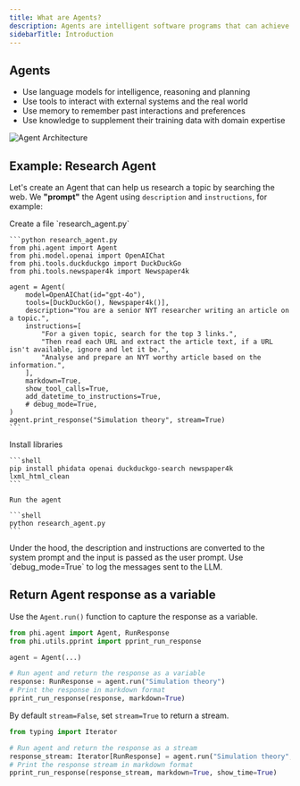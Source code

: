 ```yaml
---
title: What are Agents?
description: Agents are intelligent software programs that can achieve complex tasks described as natural language.
sidebarTitle: Introduction
---
```


## Agents

- Use language models for intelligence, reasoning and planning
- Use tools to interact with external systems and the real world
- Use memory to remember past interactions and preferences
- Use knowledge to supplement their training data with domain expertise

![Agent Architecture](/images/agent.png)

## Example: Research Agent

Let's create an Agent that can help us research a topic by searching the web. We **"prompt"** the Agent using `description` and `instructions`, for example:

<Steps>
  <Step title="Create Research Agent">
    Create a file `research_agent.py`

    ```python research_agent.py
    from phi.agent import Agent
    from phi.model.openai import OpenAIChat
    from phi.tools.duckduckgo import DuckDuckGo
    from phi.tools.newspaper4k import Newspaper4k

    agent = Agent(
        model=OpenAIChat(id="gpt-4o"),
        tools=[DuckDuckGo(), Newspaper4k()],
        description="You are a senior NYT researcher writing an article on a topic.",
        instructions=[
            "For a given topic, search for the top 3 links.",
            "Then read each URL and extract the article text, if a URL isn't available, ignore and let it be.",
            "Analyse and prepare an NYT worthy article based on the information.",
        ],
        markdown=True,
        show_tool_calls=True,
        add_datetime_to_instructions=True,
        # debug_mode=True,
    )
    agent.print_response("Simulation theory", stream=True)
    ```

  </Step>
  <Step title="Run the agent">
    Install libraries

    ```shell
    pip install phidata openai duckduckgo-search newspaper4k lxml_html_clean
    ```

    Run the agent

    ```shell
    python research_agent.py
    ```

  </Step>
</Steps>

<Note>
Under the hood, the description and instructions are converted to the system prompt and the input is passed as the user prompt. Use `debug_mode=True` to log the messages sent to the LLM.
</Note>

## Return Agent response as a variable

Use the `Agent.run()` function to capture the response as a variable.

```python
from phi.agent import Agent, RunResponse
from phi.utils.pprint import pprint_run_response

agent = Agent(...)

# Run agent and return the response as a variable
response: RunResponse = agent.run("Simulation theory")
# Print the response in markdown format
pprint_run_response(response, markdown=True)
```

By default `stream=False`, set `stream=True` to return a stream.

```python
from typing import Iterator

# Run agent and return the response as a stream
response_stream: Iterator[RunResponse] = agent.run("Simulation theory", stream=True)
# Print the response stream in markdown format
pprint_run_response(response_stream, markdown=True, show_time=True)
```
